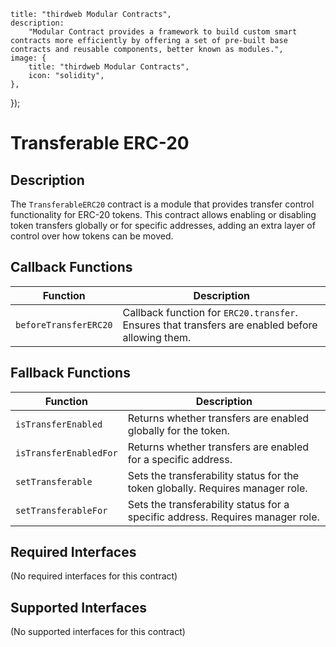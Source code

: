 

    title: "thirdweb Modular Contracts",
    description:
        "Modular Contract provides a framework to build custom smart contracts more efficiently by offering a set of pre-built base contracts and reusable components, better known as modules.",
    image: {
        title: "thirdweb Modular Contracts",
        icon: "solidity",
    },
});

# Transferable ERC-20

## Description

The `TransferableERC20` contract is a module that provides transfer control functionality for ERC-20 tokens. This contract allows enabling or disabling token transfers globally or for specific addresses, adding an extra layer of control over how tokens can be moved.

<GithubButtonLink href="https://github.com/thirdweb-dev/modular-contracts/blob/dev/src/module/token/transferable/TransferableERC20.sol" />

## Callback Functions

| Function             | Description                                                                |
|----------------------|----------------------------------------------------------------------------|
| `beforeTransferERC20`| Callback function for `ERC20.transfer`. Ensures that transfers are enabled before allowing them. |

## Fallback Functions

| Function                | Description                                                                             |
|-------------------------|-----------------------------------------------------------------------------------------|
| `isTransferEnabled`     | Returns whether transfers are enabled globally for the token.                            |
| `isTransferEnabledFor`  | Returns whether transfers are enabled for a specific address.                            |
| `setTransferable`       | Sets the transferability status for the token globally. Requires manager role.          |
| `setTransferableFor`    | Sets the transferability status for a specific address. Requires manager role.          |

## Required Interfaces

(No required interfaces for this contract)

## Supported Interfaces

(No supported interfaces for this contract)

